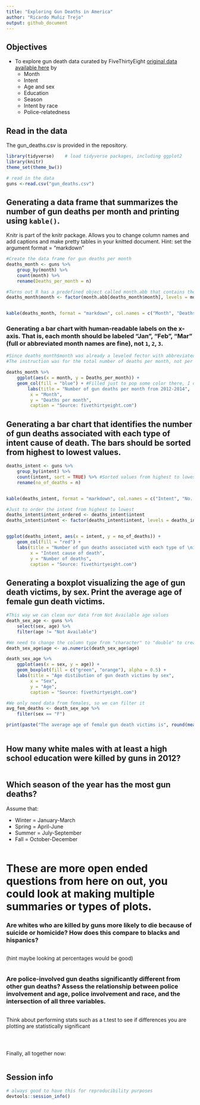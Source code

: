 ---
title: "Exploring Gun Deaths in America"
author: "Ricardo Muñiz Trejo"
output: github_document
---

## Objectives
* To explore gun death data curated by FiveThirtyEight [original data available here](https://github.com/fivethirtyeight/guns-data) by
    * Month
    * Intent
    * Age and sex
    * Education
    * Season
    * Intent by race
    * Police-relatedness 

## Read in the data

The gun_deaths.csv is provided in the repository. 
```{r load-data, message=FALSE, warning=FALSE}
library(tidyverse)    # load tidyverse packages, including ggplot2
library(knitr)
theme_set(theme_bw())

# read in the data
guns <-read.csv("gun_deaths.csv")

```

## Generating a data frame that summarizes the number of gun deaths per month and printing using `kable()`. 

Knitr is part of the knitr package. Allows you to change column names and add captions and make pretty tables in your knitted document. Hint: set the argument format = "markdown"


```{r month, warning=FALSE}

#Create the data frame for gun deaths per month
deaths_month <- guns %>%
    group_by(month) %>%
    count(month) %>%
    rename(Deaths_per_month = n)

#Turns out R has a predefined object called month.abb that contains the abbreviated month names. This way is easy to change the numbers in the data frame for the actual month name. You only have to change the column type to a leveled factor and voila!
deaths_month$month <- factor(month.abb[deaths_month$month], levels = month.abb, ordered = TRUE)


kable(deaths_month, format = "markdown", col.names = c("Month", "Deaths per month"))

```


### Generating a bar chart with human-readable labels on the x-axis. That is, each month should be labeled "Jan", "Feb", "Mar" (full or abbreviated month names are fine), not `1`, `2`, `3`.

```{r month_chart}

#Since deaths_month$month was already a leveled fector with abbreviated month names (line 43), you only need to graph.
#The instruction was for the total number of deaths per month, not per year, but the data frame contains observations from 2012 to 2014.

deaths_month %>%
    ggplot(aes(x = month, y = Deaths_per_month)) + 
    geom_col(fill = "blue") + #Filled just to pop some color there, I don't like grey
        labs(title = "Number of gun deaths per month from 2012-2014",
         x = "Month",
         y = "Deaths per month",
         caption = "Source: fivethirtyeight.com")
```

## Generating a bar chart that identifies the number of gun deaths associated with each type of intent cause of death. The bars should be sorted from highest to lowest values.

```{r intent}

deaths_intent <- guns %>%
    group_by(intent) %>%
    count(intent, sort = TRUE) %>% #Sorted values from highest to lowest
    rename(no_of_deaths = n)


kable(deaths_intent, format = "markdown", col.names = c("Intent", "No. of deaths"))

#Just to order the intent from highest to lowest
deaths_intent$intent_ordered <- deaths_intent$intent
deaths_intent$intent <- factor(deaths_intent$intent, levels = deaths_intent$intent_ordered, ordered = TRUE)


ggplot(deaths_intent, aes(x = intent, y = no_of_deaths)) +
    geom_col(fill = "red") +
    labs(title = "Number of gun deaths associated with each type of \nintent cause of death from 2012-2014",
         x = "Intent cause of death",
         y = "Number of deaths",
         caption = "Source: fivethirtyeight.com")


```

## Generating a boxplot visualizing the age of gun death victims, by sex. Print the average age of female gun death victims.

```{r age_&_sex}

#This way we can clean our data from Not Available age values
death_sex_age <- guns %>%
    select(sex, age) %>%
    filter(age != "Not Available")

#We need to change the column type from "character" to "double" to create the boxplot
death_sex_age$age <- as.numeric(death_sex_age$age)

death_sex_age %>%
    ggplot(aes(x = sex, y = age)) +
    geom_boxplot(fill = c("green", "orange"), alpha = 0.5) +
    labs(title = "Age distibution of gun death victims by sex",
         x = "Sex",
         y = "Age",
         caption = "Source: fivethirtyeight.com")

#We only need data from females, so we can filter it
avg_fem_deaths <- death_sex_age %>%
    filter(sex == "F") 

print(paste("The average age of female gun death victims is", round(mean(avg_fem_deaths$age)), "years"))



```


## How many white males with at least a high school education were killed by guns in 2012?

```{r education}

```


## Which season of the year has the most gun deaths?

Assume that:

* Winter = January-March
* Spring = April-June
* Summer = July-September
* Fall = October-December

```{r season}

```


# These are more open ended questions from here on out, you could look at making multiple summaries or types of plots. 

### Are whites who are killed by guns more likely to die because of suicide or homicide? How does this compare to blacks and hispanics?

```{r race}

```

(hint maybe looking at percentages would be good)
```{r race_2}

```


### Are police-involved gun deaths significantly different from other gun deaths? Assess the relationship between police involvement and age, police involvement and race, and the intersection of all three variables.

```{r police}

```

Think about performing stats such as a t.test to see if differences you are plotting are statistically significant

```{r stats?}


```


```{r police_2}

```

```{r stats_2?}


```


Finally, all together now:
```{r police_3}

```


## Session info

```{r}
# always good to have this for reproducibility purposes
devtools::session_info()
```

